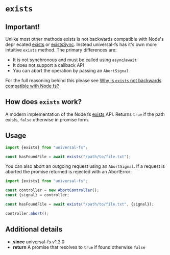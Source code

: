 # `exists`

## Important!

Unlike most other methods exists is not backwards compatible with Node's depr ecated [exists](https://nodejs.org/api/fs.html#fsexistspath-callback) or [existsSync](https://nodejs.org/api/fs.html#fsexistspath-callback). Instead universal-fs has it's own more intuitive `exists` method. The primary differences are:

- It is not synchronous and must be called using `async`/`await`
- It does not support a callback API
- You can abort the operation by passing an `AbortSignal`

For the full reasoning behind this please see [Why is `exists` not backwards compatible with Node fs?](https://github.com/eTech-Source/universal-fs/issues/26)

## How does `exists` work?

A modern implementation of the Node fs [exists](https://nodejs.org/api/fs.html#fsexistspath-callback) API.
Returns `true` if the path exists, `false` otherwise in promise form.

## Usage

```ts
import {exists} from "universal-fs";

const hasFoundFile = await exists("/path/to/file.txt");
```

You can also abort an outgoing request using an `AbortSignal`. If a request is aborted the promise returned is rejected with an AbortError:

```ts
import {exists} from "universal-fs";

const controller = new AbortController();
const {signal} = controller;

const hasFoundFile = await exists("/path/to/file.txt", {signal});

controller.abort();
```

## Additional details

- **since** universal-fs v1.3.0
- **return** A promise that resolves to `true` if found otherwise `false`
